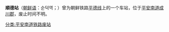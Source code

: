 {{expand|time=2015-01-31T06:14:24+00:00}}
{{unreferenced|time=2015-01-31T06:14:24+00:00}}
{{朝鮮半島車站資訊
|公司色 = black
|文字色 = 
|站名 = 順德站
|圖片 = 
|pxl = 
|圖片說明 =
|前一站 = [[百源站|百源]]
|前一站距離 = 6.5
|後一站距離 = 2.7
|後一站 = [[成川站|成川]]
|諺文 = 순덕역
|朝鮮漢字 = 順德驛
|文觀部式 = Sundeok-yeok
|馬-賴式 =Sundŏk-yŏk
|副站名 = 
|車站編號 = 
|停站路線數 = 
|所屬公司 = [[朝鲜总督府铁道局|朝鲜总督府铁道局]]
|所屬路線 = [[平德线|平德线]]
|距離 = 78.6
|起點站 = [[平壤站|平壤]]
|所在地 =[[平安南道|平安南道]][[成川郡|成川郡]]
|車站構造 = 地面车站
|月台配置 = 
|啟用年月日 =  
|廢站年月日 = 
|上下車人次 = 
|統計年度 = 
|轉車 = 
|備註 = 
|全寬備註 = 
}}

'''順德站'''（[[朝鲜语|朝鲜语]]：순덕역；{{lang|ko|順德驛}}）曾为朝鲜铁路[[平德线|平德线]]上的一个车站，位于[[平安南道|平安南道]][[成川郡|成川郡]]，废止时间不明。

{{平德线}}

[[分类:平安南道铁路废站|分类:平安南道铁路废站]]